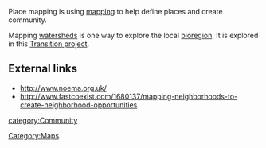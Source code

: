 Place mapping is using [[mapping]] to help define places and create community.

Mapping [[watershed]]s is one way to explore the local [[bioregion]]. It is explored in this [https://www.transitionnetwork.org/stories/guest-blogger/2012-06/schools-transition-mapping-watersheds Transition project].

== External links ==

* http://www.noema.org.uk/
* http://www.fastcoexist.com/1680137/mapping-neighborhoods-to-create-neighborhood-opportunities

[[category:Community]]
[[Category:Maps]]